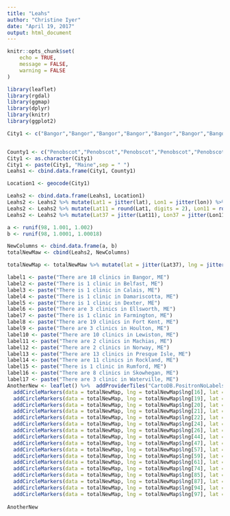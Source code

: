 ```yaml
---
title: "Leahs"
author: "Christine Iyer"
date: "April 19, 2017"
output: html_document
---
```


```r
knitr::opts_chunk$set(
	echo = TRUE,
	message = FALSE,
	warning = FALSE
)
```


```r
library(leaflet)
library(rgdal)
library(ggmap)
library(dplyr)
library(knitr)
library(ggplot2)

```

```r
City1 <- c("Bangor","Bangor","Bangor","Bangor","Bangor","Bangor","Bangor","Bangor","Bangor","Bangor","Bangor","Bangor","Bangor","Bangor","Bangor","Bangor","Bangor","Bangor","Belfast","Calais", "Damariscotta", "Dexter","Ellsworth","Ellsworth","Ellsworth","Farmington","Fort Kent","Fort Kent","Fort Kent","Fort Kent","Fort Kent","Fort Kent","Fort Kent","Fort Kent","Fort Kent","Fort Kent","Fort Kent","Fort Kent","Fort Kent","Fort Kent","Fort Kent","Fort Kent","Fort Kent","Fort Kent","Fort Kent", "Houlton", "Houlton", "Houlton","Lewiston","Lewiston","Lewiston","Lewiston","Lewiston","Lewiston","Lewiston","Lewiston","Lewiston","Lewiston", "Machias", "Machias", "Norway","Norway","Presque Isle","Presque Isle","Presque Isle","Presque Isle","Presque Isle","Presque Isle","Presque Isle","Presque Isle","Presque Isle","Presque Isle","Presque Isle","Presque Isle","Presque Isle", "Rockland","Rockland","Rockland","Rockland","Rockland","Rockland","Rockland","Rockland","Rockland","Rockland","Rockland","Rumford","Skowhegan","Skowhegan","Skowhegan","Skowhegan","Skowhegan","Skowhegan","Skowhegan","Skowhegan","Waterville","Waterville","Waterville")


County1 <- c("Penobscot","Penobscot","Penobscot","Penobscot","Penobscot","Penobscot","Penobscot","Penobscot","Penobscot","Penobscot","Penobscot","Penobscot","Penobscot","Penobscot","Penobscot","Penobscot","Penobscot","Penobscot","Waldo", "Washington", "Lincoln", "Penobscot","Hancock","Hancock","Hancock","Franklin","Aroostook","Aroostook","Aroostook","Aroostook","Aroostook","Aroostook","Aroostook","Aroostook","Aroostook","Aroostook","Aroostook","Aroostook","Aroostook","Aroostook","Aroostook","Aroostook","Aroostook","Aroostook","Aroostook","Aroostook","Aroostook","Aroostook","Androscoggin","Androscoggin","Androscoggin","Androscoggin","Androscoggin","Androscoggin","Androscoggin","Androscoggin","Androscoggin","Androscoggin","Washington", "Washington", "Oxford", "Oxford", "Aroostook","Aroostook","Aroostook","Aroostook","Aroostook","Aroostook","Aroostook","Aroostook","Aroostook","Aroostook","Aroostook","Aroostook","Aroostook","Knox","Knox","Knox","Knox","Knox","Knox","Knox","Knox","Knox","Knox","Knox","Oxford", "Somerset","Somerset","Somerset","Somerset","Somerset","Somerset","Somerset","Somerset","Kennebec","Kennebec","Kennebec")
City1 <- as.character(City1)
City1 <- paste(City1, "Maine",sep = " ")
Leahs1 <- cbind.data.frame(City1, County1)
```

```r
Location1 <- geocode(City1)
```



```r
Leahs2 <- cbind.data.frame(Leahs1, Location1)
Leahs2 <- Leahs2 %>% mutate(Lat1 = jitter(lat), Lon1 = jitter(lon)) %>% select(City1,County1, Lat1, Lon1)
Leahs2 <- Leahs2 %>% mutate(Lat11 = round(Lat1, digits = 2), Lon11 = round(Lon1, digits = 2)) %>% select(City1, County1, Lat11,Lon11 )
Leahs2 <- Leahs2 %>% mutate(Lat37 = jitter(Lat11), Lon37 = jitter(Lon11)) %>% select(City1,County1, Lat37, Lon37)
```


```r
a <- runif(98, 1.001, 1.002)
b <- runif(98, 1.0001, 1.00018)
```


```r
NewColumns <- cbind.data.frame(a, b)
totalNewMaw <- cbind(Leahs2, NewColumns)
```


```r
totalNewMap <- totalNewMaw %>% mutate(lat = jitter(Lat37), lng = jitter(Lon37)) %>% select(County1, lat, lng)
```


```r
label1 <- paste("There are 18 clinics in Bangor, ME")
label2 <- paste("There is 1 clinic in Belfast, ME")
label3 <- paste("There is 1 clinic in Calais, ME")
label4 <- paste("There is 1 clinic in Damariscotta, ME")
label5 <- paste("There is 1 clinic in Dexter, ME")
label6 <- paste("There are 3 clinics in Ellsworth, ME")
label7 <- paste("There is 1 clinic in Farmington, ME")
label8 <- paste("There are 19 clinics in Fort Kent, ME")
label9 <- paste("There are 3 clinics in Houlton, ME")
label10 <- paste("There are 10 clinics in Lewiston, ME")
label11 <- paste("There are 2 clinics in Machias, ME")
label12 <- paste("There are 2 clinics in Norway, ME")
label13 <- paste("There are 13 clinics in Presque Isle, ME")
label14 <- paste("There are 11 clinics in Rockland, ME")
label15 <- paste("There is 1 clinic in Rumford, ME")
label16 <- paste("There are 8 clinics in Skowhegan, ME")
label17 <- paste("There are 3 clinic in Waterville, ME")
AnotherNew <- leaflet() %>%  addProviderTiles("CartoDB.PositronNoLabels") %>% 
  addCircleMarkers(data = totalNewMap, lng = totalNewMap$lng[16], lat = totalNewMap$lat[16], radius = 23, stroke = FALSE, fillOpacity = 0.5, color = "#ff0000", popup = label1) %>% 
  addCircleMarkers(data = totalNewMap, lng = totalNewMap$lng[19], lat = totalNewMap$lat[19], radius = 7, stroke = FALSE, fillOpacity = 0.5, color = "#ff0000", popup = label2) %>% 
  addCircleMarkers(data = totalNewMap, lng = totalNewMap$lng[20], lat = totalNewMap$lat[20], radius = 7, stroke = FALSE, fillOpacity = 0.5, color = "#ff0000", popup = label3) %>% 
  addCircleMarkers(data = totalNewMap, lng = totalNewMap$lng[21], lat = totalNewMap$lat[21], radius = 7, stroke = FALSE, fillOpacity = 0.5, color = "#ff0000", popup = label4) %>% 
  addCircleMarkers(data = totalNewMap, lng = totalNewMap$lng[22], lat = totalNewMap$lat[22], radius = 7, stroke = FALSE, fillOpacity = 0.5, color = "#ff0000", popup = label5) %>% 
  addCircleMarkers(data = totalNewMap, lng = totalNewMap$lng[24], lat = totalNewMap$lat[24], radius = 10, stroke = FALSE, fillOpacity = 0.5, color = "#ff0000", popup = label6) %>% 
  addCircleMarkers(data = totalNewMap, lng = totalNewMap$lng[26], lat = totalNewMap$lat[26], radius = 7, stroke = FALSE, fillOpacity = 0.5, color = "#ff0000", popup = label7) %>% 
  addCircleMarkers(data = totalNewMap, lng = totalNewMap$lng[44], lat = totalNewMap$lat[44], radius = 24, stroke = FALSE, fillOpacity = 0.5, color = "#ff0000", popup = label8) %>% 
  addCircleMarkers(data = totalNewMap, lng = totalNewMap$lng[47], lat = totalNewMap$lat[47], radius = 10, stroke = FALSE, fillOpacity = 0.5, color = "#ff0000", popup = label9) %>% 
  addCircleMarkers(data = totalNewMap, lng = totalNewMap$lng[57], lat = totalNewMap$lat[57], radius = 15, stroke = FALSE, fillOpacity = 0.5, color = "#ff0000", popup = label10) %>% 
  addCircleMarkers(data = totalNewMap, lng = totalNewMap$lng[59], lat = totalNewMap$lat[59], radius = 9, stroke = FALSE, fillOpacity = 0.5, color = "#ff0000", popup = label11) %>% 
  addCircleMarkers(data = totalNewMap, lng = totalNewMap$lng[61], lat = totalNewMap$lat[61], radius = 8, stroke = FALSE, fillOpacity = 0.5, color = "#ff0000", popup = label12) %>% 
  addCircleMarkers(data = totalNewMap, lng = totalNewMap$lng[74], lat = totalNewMap$lat[74], radius = 18, stroke = FALSE, fillOpacity = 0.5, color = "#ff0000", popup = label13) %>% 
  addCircleMarkers(data = totalNewMap, lng = totalNewMap$lng[85], lat = totalNewMap$lat[85], radius = 19, stroke = FALSE, fillOpacity = 0.5, color = "#ff0000", popup = label14) %>% 
  addCircleMarkers(data = totalNewMap, lng = totalNewMap$lng[87], lat = totalNewMap$lat[87], radius = 7, stroke = FALSE, fillOpacity = 0.5, color = "#ff0000", popup = label15) %>% 
  addCircleMarkers(data = totalNewMap, lng = totalNewMap$lng[94], lat = totalNewMap$lat[94], radius = 15, stroke = FALSE, fillOpacity = 0.5, color = "#ff0000", popup = label16) %>% 
  addCircleMarkers(data = totalNewMap, lng = totalNewMap$lng[97], lat = totalNewMap$lat[97], radius = 10, stroke = FALSE, fillOpacity = 0.5, color = "#ff0000", popup = label17) 
  
AnotherNew
```

